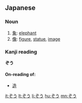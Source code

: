 ==Japanese==

===Noun===
{{ja-noun|h|rom=zō|hidx=そう'}}
# [[象]]: [[elephant]]
# [[像]]: [[figure]], [[statue]], [[image]]

===Kanji reading===
'''ぞう'''
====On-reading of:====
*[[造]]

[[it:ぞう]]
[[lt:ぞう]]
[[li:ぞう]]
[[hu:ぞう]]
[[mn:ぞう]]